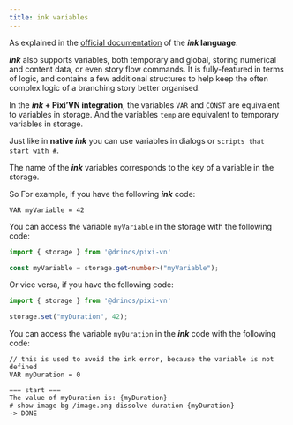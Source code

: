 ```yaml
---
title: ink variables
---
```


As explained in the [official documentation](https://github.com/inkle/ink/blob/master/Documentation/WritingWithInk#part-3-variables-and-logic) of the **_ink_ language**:

**_ink_** also supports variables, both temporary and global, storing numerical and content data, or even story flow commands. It is fully-featured in terms of logic, and contains a few additional structures to help keep the often complex logic of a branching story better organised.

In the **_ink_ + Pixi’VN integration**, the variables `VAR` and `CONST` are equivalent to <DynamicLink href="/start/storage">variables in storage</DynamicLink>. And the variables `temp` are equivalent to <DynamicLink href="/start/storage#temporary-storage">temporary variables in storage</DynamicLink>.

Just like in **native _ink_** you can use variables in dialogs or `scripts that start with #`.

The name of the **_ink_** variables corresponds to the key of a variable in the <DynamicLink href="/start/storage">storage</DynamicLink>.

So For example, if you have the following **_ink_** code:

```ink
VAR myVariable = 42
```

You can access the variable `myVariable` in the <DynamicLink href="/start/storage">storage</DynamicLink> with the following code:

```typescript
import { storage } from '@drincs/pixi-vn'

const myVariable = storage.get<number>("myVariable");
```

Or vice versa, if you have the following code:

```typescript
import { storage } from '@drincs/pixi-vn'

storage.set("myDuration", 42);
```

You can access the variable `myDuration` in the **_ink_** code with the following code:

```ink
// this is used to avoid the ink error, because the variable is not defined
VAR myDuration = 0

=== start ===
The value of myDuration is: {myDuration}
# show image bg /image.png dissolve duration {myDuration}
-> DONE
```
